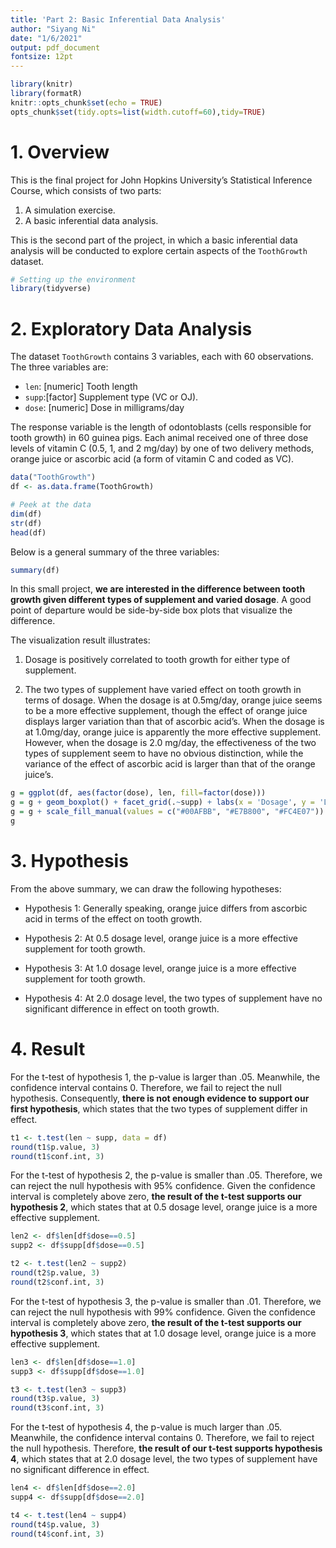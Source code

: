 ```yaml
---
title: 'Part 2: Basic Inferential Data Analysis'
author: "Siyang Ni"
date: "1/6/2021"
output: pdf_document
fontsize: 12pt
---
```


```r
library(knitr)
library(formatR)
knitr::opts_chunk$set(echo = TRUE)
opts_chunk$set(tidy.opts=list(width.cutoff=60),tidy=TRUE)
```

# 1. Overview

This is the final project for John Hopkins University's Statistical Inference Course, which consists of two parts:

1. A simulation exercise.
2. A basic inferential data analysis.

This is the second part of the project, in which a basic inferential data analysis will be conducted to explore certain aspects of the `ToothGrowth` dataset. 

```r
# Setting up the environment
library(tidyverse)
```

# 2. Exploratory Data Analysis

The dataset `ToothGrowth` contains 3 variables, each with 60 observations. The three variables are:

- `len`: [numeric] Tooth length
- `supp`:[factor] Supplement type (VC or OJ).
- `dose`: [numeric] Dose in milligrams/day

The response variable is the length of odontoblasts (cells responsible for tooth growth) in 60 guinea pigs. Each animal received one of three dose levels of vitamin C (0.5, 1, and 2 mg/day) by one of two delivery methods, orange juice or ascorbic acid (a form of vitamin C and coded as VC).

```r
data("ToothGrowth")
df <- as.data.frame(ToothGrowth)

# Peek at the data
dim(df)
str(df)
head(df)
```

Below is a general summary of the three variables:

```r
summary(df)
```

In this small project, **we are interested in the difference between tooth growth given different types of supplement and varied dosage**. A good point of departure would be side-by-side box plots that visualize the difference.

The visualization result illustrates:

1. Dosage is positively correlated to tooth growth for either type of supplement. 

2. The two types of supplement have varied effect on tooth growth in terms of dosage. When the dosage is at 0.5mg/day, orange juice seems to be a more effective supplement, though the effect of orange juice displays larger variation than that of ascorbic acid's. When the dosage is at 1.0mg/day, orange juice is apparently the more effective supplement. However, when the dosage is 2.0 mg/day, the effectiveness of the two types of supplement seem to have no obvious distinction, while the variance of the effect of ascorbic acid is larger than that of the orange juice's. 

```r
g = ggplot(df, aes(factor(dose), len, fill=factor(dose)))
g = g + geom_boxplot() + facet_grid(.~supp) + labs(x = 'Dosage', y = 'Length', title = "Tooth Growth by Dosage and Supplement Type")
g = g + scale_fill_manual(values = c("#00AFBB", "#E7B800", "#FC4E07"))
g
```

# 3. Hypothesis 

From the above summary, we can draw the following hypotheses:

- Hypothesis 1: Generally speaking, orange juice differs from ascorbic acid in terms of the effect on tooth growth.

- Hypothesis 2: At 0.5 dosage level, orange juice is a more effective supplement for tooth growth.

- Hypothesis 3: At 1.0 dosage level, orange juice is a more effective supplement for tooth growth.

- Hypothesis 4: At 2.0 dosage level, the two types of supplement have no significant difference in effect on tooth growth. 

# 4. Result 

For the t-test of hypothesis 1, the p-value is larger than .05. Meanwhile, the confidence interval contains 0. Therefore, we fail to reject the null hypothesis. Consequently, **there is not enough evidence to support our first hypothesis**, which states that the two types of supplement differ in effect.  
```r
t1 <- t.test(len ~ supp, data = df)
round(t1$p.value, 3)
round(t1$conf.int, 3)
```

For the t-test of hypothesis 2, the p-value is smaller than .05. Therefore, we can reject the null hypothesis with 95% confidence. Given the confidence interval is completely above zero, **the result of the t-test supports our hypothesis 2**, which states that at 0.5 dosage level, orange juice is a more effective supplement.

```r
len2 <- df$len[df$dose==0.5]
supp2 <- df$supp[df$dose==0.5]

t2 <- t.test(len2 ~ supp2)
round(t2$p.value, 3)
round(t2$conf.int, 3)
```

For the t-test of hypothesis 3, the p-value is smaller than .01. Therefore, we can reject the null hypothesis with 99% confidence. Given the confidence interval is completely above zero, **the result of the t-test supports our hypothesis 3**, which states that at 1.0 dosage level, orange juice is a more effective supplement.

```r
len3 <- df$len[df$dose==1.0]
supp3 <- df$supp[df$dose==1.0]

t3 <- t.test(len3 ~ supp3)
round(t3$p.value, 3)
round(t3$conf.int, 3)
```

For the t-test of hypothesis 4, the p-value is much larger than .05. Meanwhile, the confidence interval contains 0. Therefore, we fail to reject the null hypothesis. Therefore, **the result of our t-test supports hypothesis 4**, which states that at 2.0 dosage level, the two types of supplement have no significant difference in effect.

```r
len4 <- df$len[df$dose==2.0]
supp4 <- df$supp[df$dose==2.0]

t4 <- t.test(len4 ~ supp4)
round(t4$p.value, 3)
round(t4$conf.int, 3)
```